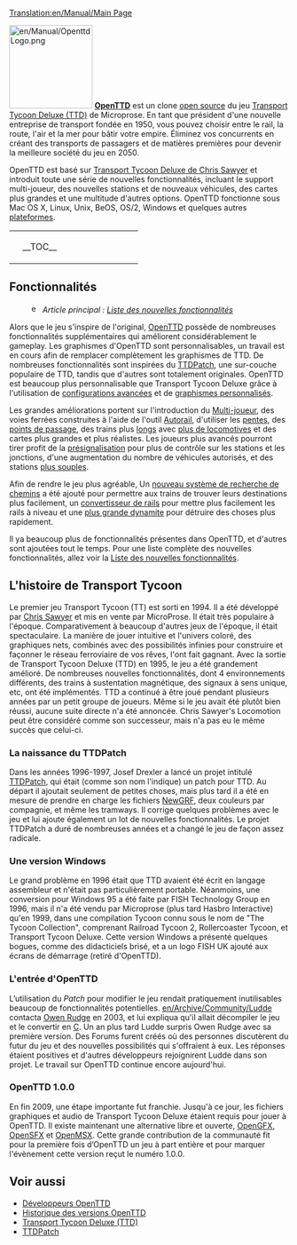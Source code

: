 [[Translation:en/Manual/Main Page]]
{{fr/Table des matières}}

[[File:en/Manual/OpenttdLogo.png|left|150px]] 
[http://www.openttd.org/ '''OpenTTD'''] est un clone [http://fr.wikipedia.org/wiki/Open_source open source] du jeu [http://fr.wikipedia.org/wiki/Transport_Tycoon Transport Tycoon Deluxe (TTD)] de Microprose. En tant que président d'une nouvelle entreprise de transport fondée en 1950, vous pouvez choisir entre le rail, la route, l'air et la mer pour bâtir votre empire. Éliminez vos concurrents en créant des transports de passagers et de matières premières pour devenir la meilleure société du jeu en 2050.

OpenTTD est basé sur [http://www.chrissawyer.com/info.htm Transport Tycoon Deluxe de Chris Sawyer] et introduit toute une série de nouvelles fonctionnalités, incluant  le support multi-joueur, des nouvelles stations et de nouveaux véhicules, des cartes plus grandes et une multitude d'autres options. OpenTTD fonctionne sous Mac OS X, Linux, Unix, BeOS, OS/2, Windows et quelques autres [[fr/Archive/Compilation and Ports/Système d'exploitation|plateformes]].

{| align="center"
|colspan=2 style="background:none; border:0px"|
|width=200 style="background:none; border:0px"| __TOC__
|style="background:none; border:0px"| [[File:fr/Manual/Main menu new game.png|frame|center|Menu principal d'OpenTTD]]
|}

==Fonctionnalités==

:[[File:en/Manual/Base Set/Trains/Searchtool.png|16px]] ''Article principal : [[fr/Archive/Lists/Liste des nouvelles fonctionnalités|Liste des nouvelles fonctionnalités]]''

Alors que le jeu s'inspire de l'original, [http://www.openttd.org/ OpenTTD] possède de nombreuses fonctionnalités supplémentaires qui améliorent considérablement le gameplay. Les graphismes d'OpenTTD sont personnalisables, un travail est en cours afin de remplacer complètement les graphismes de TTD. De nombreuses fonctionnalités sont inspirées du [http://www.ttdpatch.net/ TTDPatch], une sur-couche populaire de TTD, tandis que d'autres sont totalement originales. OpenTTD est beaucoup plus personnalisable que Transport Tycoon Deluxe grâce à l'utilisation de [[fr/Archive/Manual/Settings/Options avancées|configurations avancées]] et de [[fr/Manual/NewGRF|graphismes personnalisés]].

Les grandes améliorations portent sur l'introduction du [[fr/Manual/Multijoueurs|Multi-joueur]], des voies ferrées construites à l'aide de l'outil [[fr/Archive/Manual/Autorail|Autorail]], d'utiliser les [[fr/Archive/Manual/Settings/Construire en pente|pentes]], des [[fr/Manual/Points de contrôle|points de passage]], des trains plus [[fr/Archive/Manual/Settings/Train de mammouth|longs]] avec [[fr/Archive/Manual/Train à locomotives multiples|plus de locomotives]] et des cartes plus grandes et plus réalistes. Les joueurs plus avancés pourront tirer profit de la [[fr/Manual/Signaux#signaux-dependants|présignalisation]] pour plus de contrôle sur les stations et les jonctions, d'une augmentation du nombre de véhicules autorisés, et des stations [[fr/Archive/Manual/Settings/Gares non uniformes|plus souples]].

Afin de rendre le jeu plus agréable, Un [[fr/Archive/Manual/Encore une autre évolution PBS|nouveau système de recherche de chemins]] a été ajouté pour permettre aux trains de trouver leurs destinations plus facilement, un [[fr/Manual/Convertir une ligne|convertisseur de rails]] pour mettre plus facilement les rails à niveau et une [[fr/Archive/Manual/Settings/Dynamite extra|plus grande dynamite]] pour détruire des choses plus rapidement.

Il ya beaucoup plus de fonctionnalités présentes dans OpenTTD, et d'autres sont ajoutées tout le temps. Pour une liste complète des nouvelles fonctionnalités, allez voir la [[fr/Archive/Lists/Liste des nouvelles fonctionnalités|Liste des nouvelles fonctionnalités]].

==L'histoire de Transport Tycoon==
Le premier jeu Transport Tycoon (TT) est sorti en 1994. Il a été développé par [http://www.chrissawyer.com/ Chris Sawyer] et mis en vente par MicroProse. 
Il était très populaire à l'époque. Comparativement à beaucoup d'autres jeux de l'époque, il était spectaculaire. La manière de jouer intuitive et l'univers coloré, des graphiques nets, combinés avec des possibilités infinies pour construire et façonner le réseau ferroviaire de vos rêves, l'ont fait gagnant.
Avec la sortie de Transport Tycoon Deluxe (TTD) en 1995, le jeu a été grandement amélioré. De nombreuses nouvelles fonctionnalités, dont 4 environnements différents, des trains à sustentation magnétique, des signaux à sens unique, etc, ont été implémentés.
TTD a continué à être joué pendant plusieurs années par un petit groupe de joueurs. Même si le jeu avait été plutôt bien réussi, aucune suite directe n'a été annoncée. Chris Sawyer's Locomotion peut être considéré comme son successeur, mais n'a pas eu le même succès que celui-ci.

===La naissance du TTDPatch===
Dans les années 1996-1997, Josef Drexler a lancé un projet intitulé [http://www.ttdpatch.net/ TTDPatch], qui était (comme son nom l'indique) un patch pour TTD. Au départ il ajoutait seulement de petites choses, mais plus tard il a été en mesure de prendre en charge les fichiers [[fr/Manual/NewGRF|NewGRF]], deux couleurs par compagnie, et même les tramways. Il corrige quelques problèmes avec le jeu et lui ajoute également un lot de nouvelles fonctionnalités. Le projet TTDPatch a duré de nombreuses années et a changé le jeu de façon assez radicale.

===Une version Windows===
Le grand problème en 1996 était que TTD avaient été écrit en langage assembleur et n'était pas particulièrement portable. Néanmoins, une conversion pour Windows 95 a été faite par FISH Technology Group en 1996, mais il n'a été vendu par Microprose (plus tard Hasbro Interactive) qu'en 1999, dans une compilation Tycoon connu sous le nom de "The Tycoon Collection", comprenant Railroad Tycoon 2, Rollercoaster Tycoon, et Transport Tycoon Deluxe. Cette version Windows a présenté quelques bogues, comme des didacticiels brisé, et a un logo FISH UK ajouté aux écrans de démarrage (retiré d'OpenTTD).

===L'entrée d'OpenTTD===
L’utilisation du ''Patch'' pour modifier le jeu rendait pratiquement inutilisables beaucoup de fonctionnalités potentielles. [[en/Archive/Community/Ludde]] contacta [http://www.tt-forums.net/ Owen Rudge] en 2003, et lui expliqua qu'il allait décompiler le jeu et le convertir en [http://fr.wikipedia.org/wiki/C_%28langage%29 C]. Un an plus tard Ludde surpris Owen Rudge avec sa première version. Des Forums furent créés où des personnes discutèrent du futur du jeu et des nouvelles possibilités qui s'offraient à eux. Les réponses étaient positives et d'autres développeurs rejoignirent Ludde dans son projet. Le travail sur OpenTTD continue encore aujourd'hui.

===OpenTTD 1.0.0===
En fin 2009, une étape importante fut franchie. Jusqu'à ce jour, les fichiers graphiques et audio de Transport Tycoon Deluxe étaient requis pour jouer à OpenTTD. Il existe maintenant une alternative libre et ouverte, [[fr/Archive/Community/LisezMoi OpenGFX|OpenGFX]], [[fr/Archive/Community/Remplacement des effets sonores|OpenSFX]] et [[fr/Archive/Community/OpenMSX|OpenMSX]]. Cette grande contribution de la communauté fit pour la première fois d’OpenTTD un jeu à part entière et pour marquer l'évènement cette version reçut le numéro 1.0.0.

==Voir aussi==
*[[fr/Archive/Community/Développeurs|Développeurs OpenTTD]]
*[[fr/Archive/OpenTTD/Main Page|Historique des versions OpenTTD]]
*[http://fr.wikipedia.org/wiki/Transport_Tycoon Transport Tycoon Deluxe (TTD)]
*[http://www.ttdpatch.net/ TTDPatch]
